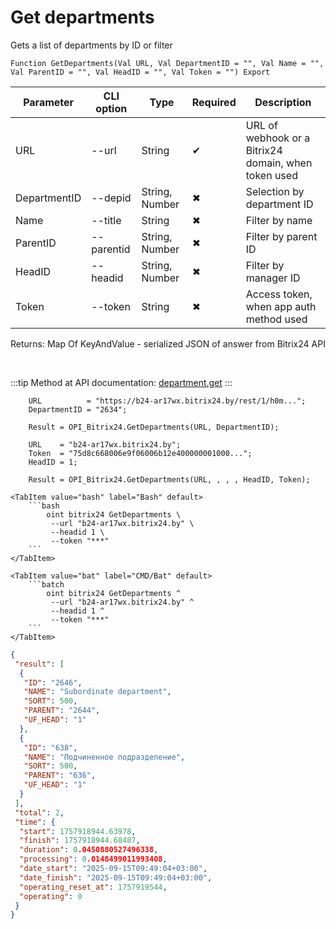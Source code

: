 ﻿---
sidebar_position: 3
description: Get departments and other functions to work with Bitrix24 in the Open Integration Package, a free open-source integration library for 1C:Enterprise 8, OneScript and CLI
keywords: [1C, 1С, 1С:Enterprise, 1С:Enterprise 8.3, API, Integration, Services, Exchange, OneScript, CLI, Bitrix24]
---


# Get departments
 Gets a list of departments by ID or filter



`Function GetDepartments(Val URL, Val DepartmentID = "", Val Name = "", Val ParentID = "", Val HeadID = "", Val Token = "") Export`

  | Parameter | CLI option | Type | Required | Description |
  |-|-|-|-|-|
  | URL | --url | String | &#x2714; | URL of webhook or a Bitrix24 domain, when token used |
  | DepartmentID | --depid | String, Number | &#x2716; | Selection by department ID |
  | Name | --title | String | &#x2716; | Filter by name |
  | ParentID | --parentid | String, Number | &#x2716; | Filter by parent ID |
  | HeadID | --headid | String, Number | &#x2716; | Filter by manager ID |
  | Token | --token | String | &#x2716; | Access token, when app auth method used |

  
  Returns:  Map Of KeyAndValue - serialized JSON of answer from Bitrix24 API

<br/>

:::tip
Method at API documentation: [department.get](https://dev.1c-bitrix.ru/rest_help/departments/department_get.php)
:::
<br/>



```bsl title="1C:Enterprise/OneScript code example"
    URL          = "https://b24-ar17wx.bitrix24.by/rest/1/h0m...";
    DepartmentID = "2634";

    Result = OPI_Bitrix24.GetDepartments(URL, DepartmentID);

    URL    = "b24-ar17wx.bitrix24.by";
    Token  = "75d8c668006e9f06006b12e400000001000...";
    HeadID = 1;

    Result = OPI_Bitrix24.GetDepartments(URL, , , , HeadID, Token);
```
 

 <Tabs>
  
    <TabItem value="bash" label="Bash" default>
        ```bash
            oint bitrix24 GetDepartments \
             --url "b24-ar17wx.bitrix24.by" \
             --headid 1 \
             --token "***"
        ```
    </TabItem>
  
    <TabItem value="bat" label="CMD/Bat" default>
        ```batch
            oint bitrix24 GetDepartments ^
             --url "b24-ar17wx.bitrix24.by" ^
             --headid 1 ^
             --token "***"
        ```
    </TabItem>
</Tabs>


```json title="Result"
{
 "result": [
  {
   "ID": "2646",
   "NAME": "Subordinate department",
   "SORT": 500,
   "PARENT": "2644",
   "UF_HEAD": "1"
  },
  {
   "ID": "638",
   "NAME": "Подчиненное подразделение",
   "SORT": 500,
   "PARENT": "636",
   "UF_HEAD": "1"
  }
 ],
 "total": 2,
 "time": {
  "start": 1757918944.63978,
  "finish": 1757918944.68487,
  "duration": 0.0450880527496338,
  "processing": 0.0148499011993408,
  "date_start": "2025-09-15T09:49:04+03:00",
  "date_finish": "2025-09-15T09:49:04+03:00",
  "operating_reset_at": 1757919544,
  "operating": 0
 }
}
```
